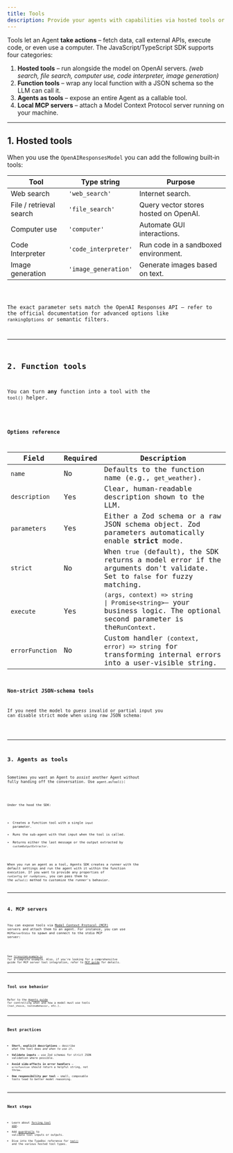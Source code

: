```yaml
---
title: Tools
description: Provide your agents with capabilities via hosted tools or custom function tools
---
```



Tools let an Agent **take actions** – fetch data, call external APIs, execute code, or even use a
computer. The JavaScript/TypeScript SDK supports four categories:

1. **Hosted tools** – run alongside the model on OpenAI servers. _(web search, file search, computer use, code interpreter, image generation)_
2. **Function tools** – wrap any local function with a JSON schema so the LLM can call it.
3. **Agents as tools** – expose an entire Agent as a callable tool.
4. **Local MCP servers** – attach a Model Context Protocol server running on your machine.

---

## 1. Hosted tools

When you use the `OpenAIResponsesModel` you can add the following built‑in tools:

| Tool                    | Type string          | Purpose                               |
| ----------------------- | -------------------- | ------------------------------------- |
| Web search              | `'web_search'`       | Internet search.                      |
| File / retrieval search | `'file_search'`      | Query vector stores hosted on OpenAI. |
| Computer use            | `'computer'`         | Automate GUI interactions.            |
| Code Interpreter        | `'code_interpreter'` | Run code in a sandboxed environment.  |
| Image generation        | `'image_generation'` | Generate images based on text.        |

<Code lang="typescript" code={toolsHostedToolsExample} title="Hosted tools" />

The exact parameter sets match the OpenAI Responses API – refer to the official documentation
for advanced options like `rankingOptions` or semantic filters.

---

## 2. Function tools

You can turn **any** function into a tool with the `tool()` helper.

<Code
  lang="typescript"
  code={toolsFunctionExample}
  title="Function tool with Zod parameters"
/>

### Options reference

| Field           | Required | Description                                                                                                                                                                                                          |
| --------------- | -------- | -------------------------------------------------------------------------------------------------------------------------------------------------------------------------------------------------------------------- |
| `name`          | No       | Defaults to the function name (e.g., `get_weather`).                                                                                                                                                                 |
| `description`   | Yes      | Clear, human-readable description shown to the LLM.                                                                                                                                                                  |
| `parameters`    | Yes      | Either a Zod schema or a raw JSON schema object. Zod parameters automatically enable **strict** mode.                                                                                                                |
| `strict`        | No       | When `true` (default), the SDK returns a model error if the arguments don't validate. Set to `false` for fuzzy matching.                                                                                             |
| `execute`       | Yes      | `(args, context) => string                                                                                               \| Promise<string>`– your business logic. The optional second parameter is the`RunContext`. |
| `errorFunction` | No       | Custom handler `(context, error) => string` for transforming internal errors into a user-visible string.                                                                                                             |

### Non‑strict JSON‑schema tools

If you need the model to _guess_ invalid or partial input you can disable strict mode when using
raw JSON schema:

<Code
  lang="typescript"
  code={nonStrictSchemaTools}
  title="Non-strict JSON schema tools"
/>

---

## 3. Agents as tools

Sometimes you want an Agent to _assist_ another Agent without fully handing off the conversation. Use `agent.asTool()`:

<Code lang="typescript" code={agentsAsToolsExample} title="Agents as tools" />

Under the hood the SDK:

- Creates a function tool with a single `input` parameter.
- Runs the sub‑agent with that input when the tool is called.
- Returns either the last message or the output extracted by `customOutputExtractor`.

When you run an agent as a tool, Agents SDK creates a runner with the default settings and run the agent with it within the function execution. If you want to provide any properties of `runConfig` or `runOptions`, you can pass them to the `asTool()` method to customize the runner's behavior.

---

## 4. MCP servers

You can expose tools via [Model Context Protocol (MCP)](https://modelcontextprotocol.io/) servers and attach them to an agent.
For instance, you can use `MCPServerStdio` to spawn and connect to the stdio MCP server:

<Code lang="typescript" code={mcpLocalServer} title="Local MCP server" />

See [`filesystem-example.ts`](https://github.com/openai/openai-agents-js/tree/main/examples/mcp/filesystem-example.ts) for a complete example. Also, if you're looking for a comprehensitve guide for MCP server tool integration, refer to [MCP guide](/openai-agents-js/guides/mcp) for details.

---

## Tool use behavior

Refer to the [Agents guide](/openai-agents-js/guides/agents#forcing-tool-use) for controlling when and how a model
must use tools (`tool_choice`, `toolUseBehavior`, etc.).

---

## Best practices

- **Short, explicit descriptions** – describe _what_ the tool does _and when to use it_.
- **Validate inputs** – use Zod schemas for strict JSON validation where possible.
- **Avoid side‑effects in error handlers** – `errorFunction` should return a helpful string, not throw.
- **One responsibility per tool** – small, composable tools lead to better model reasoning.

---

## Next steps

- Learn about [forcing tool use](/openai-agents-js/guides/agents#forcing-tool-use).
- Add [guardrails](/openai-agents-js/guides/guardrails) to validate tool inputs or outputs.
- Dive into the TypeDoc reference for [`tool()`](/openai-agents-js/openai/agents/functions/tool) and the various hosted tool types.
